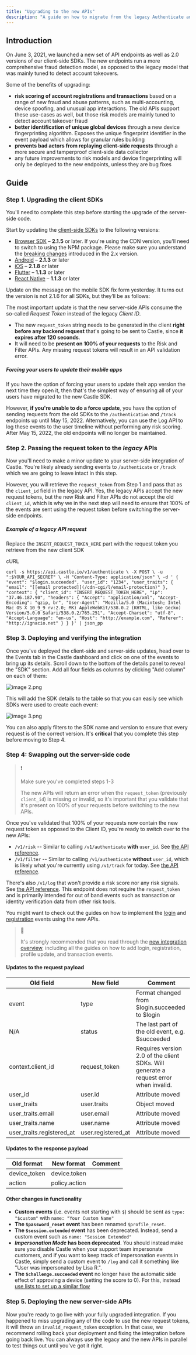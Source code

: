 ```yaml
---
title: "Upgrading to the new APIs"
description: "A guide on how to migrate from the legacy Authenticate and Track APIs to the new Risk, Filter, and Log APIs."
---
```


## Introduction

On June 3, 2021, we launched a new set of API endpoints as well as 2.0 versions of our client-side SDKs. The new endpoints run a more comprehensive fraud detection model, as opposed to the legacy model that was mainly tuned to detect account takeovers.

Some of the benefits of upgrading:

* **risk scoring of account registrations and transactions** based on a range of new fraud and abuse patterns, such as multi-accounting, device spoofing, and unusual app interactions. The old APIs support these use-cases as well, but those risk models are mainly tuned to detect account takeover fraud
* **better identification of unique global devices** through a new device fingerprinting algorithm. Exposes the unique fingerprint identifier in the event payload which allows for granular rules building
* **prevents bad actors from replaying client-side requests** through a more secure and tamperproof client-side data collector
* any future improvements to risk models and device fingerprinting will only be deployed to the new endpoints, unless they are bug fixes

## Guide

### Step 1\. Upgrading the client SDKs

You'll need to complete this step before starting the upgrade of the server-side code.

Start by updating the [client-side SDKs](/docs/client-side) to the following versions:

* [Browser SDK](/docs/sdk-browser) – **2.1.5** or later. If you're using the CDN version, you'll need to switch to using the NPM package. Please make sure you understand the [breaking changes](/docs/sdk-browser#breaking-changes) introduced in the 2.x version.
* [Android](/docs/sdk-android) – **2.1.3** or later
* [iOS](/docs/sdk-ios) – **2.1.8** or later
* [Flutter](/docs/sdk-flutter) – **1.1.3** or later
* [React Native](/docs/sdk-react-native) – **1.1.3** or later

Update on the message on the mobile SDK fix form yesterday. It turns out the version is not 2.1.6 for all SDKs, but they’ll be as follows:

The most important update is that the new server-side APIs consume the so-called _Request Token_ instead of the legacy _Client ID_.

* The new `request_token` string needs to be generated in the client **right before any backend request** that's going to be sent to Castle, since **it expires after 120 seconds**.
* It will need to be **present on 100% of your requests** to the Risk and Filter APIs. Any missing request tokens will result in an API validation error.

##### Forcing your users to update their mobile apps

If you have the option of forcing your users to update their app version the next time they open it, then that's the simplest way of ensuring all of your users have migrated to the new Castle SDK.

However, **if you're unable to do a force update**, you have the option of sending requests from the old SDKs to the `/authentication` and `/track` endpoints up until May 15, 2022\. Alternatively, you can use the Log API to log these events to the user timeline without performing any risk scoring. After May 15, 2022, the old endpoints will no longer be maintained.

### Step 2\. Passing the request token to the _legacy_ APIs

Now you'll need to make a minor update to your server-side integration of Castle. You're likely already sending events to `/authenticate` or `/track` which we are going to leave intact in this step.

However, you will retrieve the `request_token` from Step 1 and pass that as the `client_id` field in the legacy API. Yes, the legacy APIs accept the new request tokens, but the new Risk and Filter APIs do not accept the old `client_id`, which is why we in the next step will need to ensure that 100% of the events are sent using the request token before switching the server-side endpoints.

##### Example of a legacy API request

Replace the `INSERT_REQUEST_TOKEN_HERE` part with the request token you retrieve from the new client SDK

cURL

`curl -s https://api.castle.io/v1/authenticate \
  -X POST \
  -u ":$YOUR_API_SECRET" \
  -H "Content-Type: application/json" \
  -d '
  {
    "event": "$login.succeeded",
    "user_id": "1234",
    "user_traits": {
      "email": "[[email protected]](/cdn-cgi/l/email-protection)"
    },
    "context": {
      "client_id": "INSERT_REQUEST_TOKEN_HERE",
      "ip": "37.46.187.90",
      "headers": {
        "Accept": "application/xml",
        "Accept-Encoding": "gzip, br",
        "User-Agent": "Mozilla/5.0 (Macintosh; Intel Mac OS X 10_9_9 rv:2.0; MK) AppleWebKit/538.0.2 (KHTML, like Gecko) Version/5.0.0 Safari/538.0.2/765.251",
        "Accept-Charset": "utf-8",
        "Accept-Language": "en-us",
        "Host": "http://example.com",
        "Referer": "http://ignacio.net"
      }
    }
  }' | json_pp
`

### Step 3\. Deploying and verifying the integration

Once you've deployed the client-side and server-side updates, head over to the Events tab in the Castle dashboard and click on one of the events to bring up its details. Scroll down to the bottom of the details panel to reveal the "SDK" section. Add all four fields as columns by clicking "Add column" on each of them:

![](/images/ec973af-image_2.png "image 2.png")

This will add the SDK details to the table so that you can easily see which SDKs were used to create each event:

![](/images/1582363-image_3.png "image 3.png")

You can also apply filters to the SDK name and version to ensure that every request is of the correct version. It's **critical** that you complete this step before moving to Step 4.

### Step 4: Swapping out the server-side code

> ❗️
> 
> Make sure you've completed steps 1-3
> 
> The new APIs will return an error when the `request_token` (previously `client_id`) is missing or invalid, so it's important that you validate that it's present on 100% of your requests before switching to the new APIs.

Once you've validated that 100% of your requests now contain the new request token as opposed to the Client ID, you're ready to switch over to the new APIs:

* `/v1/risk` \-- Similar to calling `/v1/authenticate` **with** `user_id`. See [the API reference](https://reference.castle.io/#operation/risk).
* `/v1/filter` \-- Similar to calling `/v1/authenticate` **without** `user_id`, which is likely what you're currently using `/v1/track` for today. See [the API reference](https://reference.castle.io/#operation/filter).

There's also `/v1/log` that won't provide a risk score nor any risk signals. See [the API reference](https://reference.castle.io/#operation/log). This endpoint does not require the `request_token` and is primarily intended for out of band events such as transaction or identity verification data from other risk tools.

You might want to check out the guides on how to implement the [login](/docs/login-activity) and [registration](/docs/registration-activity) events using the new APIs.

> 🚧
> 
> It's strongly recommended that you read through the [new integration overview](/docs/a-full-integration), including all the guides on how to add login, registration, profile update, and transaction events.

#### Updates to the request payload

| Old field                   | New field           | Comment                                                                              |
| --------------------------- | ------------------- | ------------------------------------------------------------------------------------ |
| event                       | type                | Format changed from $login.succeeded to $login                                       |
| N/A                         | status              | The last part of the old event, e.g. $succeeded                                      |
| context.client\_id          | request\_token      | Requires version 2.0 of the client SDKs. Will generate a request error when invalid. |
| user\_id                    | user.id             | Attribute moved                                                                      |
| user\_traits                | user.traits         | Object moved                                                                         |
| user\_traits.email          | user.email          | Attribute moved                                                                      |
| user\_traits.name           | user.name           | Attribute moved                                                                      |
| user\_traits.registered\_at | user.registered\_at | Attribute moved                                                                      |

#### Updates to the response payload

| Old format    | New format    | Comment |
| ------------- | ------------- | ------- |
| device\_token | device.token  |         |
| action        | policy.action |         |

#### Other changes in functionality

* **Custom events** (i.e. events not starting with `$`) should be sent as `type: "$custom"` with `name: "Your Custom Name"`
* **The `$password_reset` event** has been renamed `$profile_reset`.
* **The `$session.extended` event** has been deprecated. Instead, send a custom event such as `name: "Session Extended"`
* **_Impersonation Mode_ has been deprecated**. You should instead make sure you disable Castle when your support team impersonate customers, and if you want to keep track of impersonation events in Castle, simply send a custom event to `/log` and call it something like "User was impersonated by Lisa R.".
* **The `$challenge.succeeded` event** no longer have the automatic side effect of approving a device (setting the score to 0). For this, instead [use lists to set up a similar flow](/docs/tutorial-trust-a-users-device-for-14-days)

### Step 5\. Deploying the new server-side APIs

Now you're ready to go live with your fully upgraded integration. If you happened to miss upgrading any of the code to use the new request tokens, it will throw an `invalid_request_token` exception. In that case, we recommend rolling back your deployment and fixing the integration before going back live. You can always use the legacy and the new APIs in parallel to test things out until you've got it right.